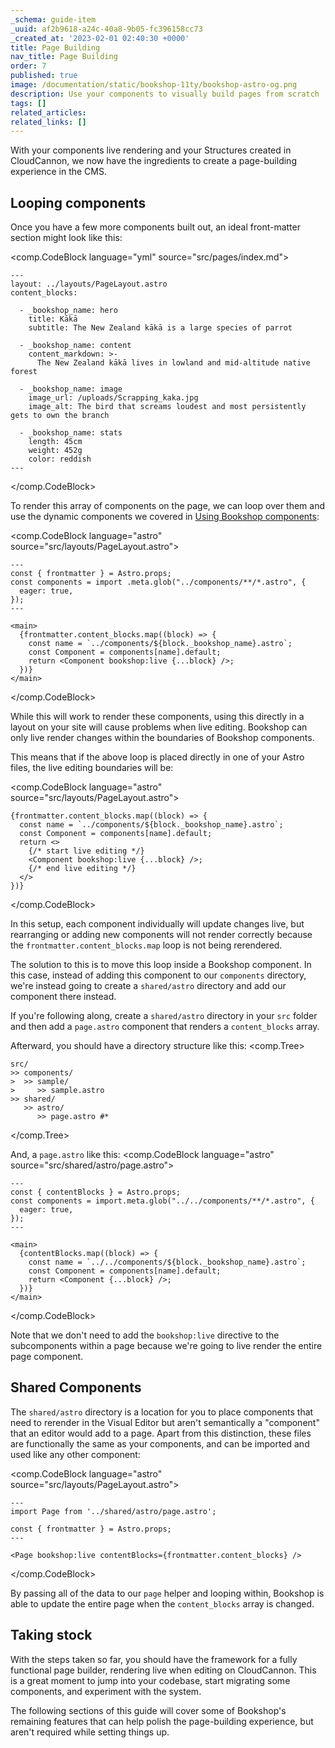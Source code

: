 ```yaml
---
_schema: guide-item
_uuid: af2b9618-a24c-40a8-9b05-fc396158cc73
_created_at: '2023-02-01 02:40:30 +0000'
title: Page Building
nav_title: Page Building
order: 7
published: true
image: /documentation/static/bookshop-11ty/bookshop-astro-og.png
description: Use your components to visually build pages from scratch
tags: []
related_articles:
related_links: []
---
```

With your components live rendering and your Structures created in CloudCannon, we now have the ingredients to create a page-building experience in the CMS.

## Looping components

Once you have a few more components built out, an ideal front-matter section might look like this:

<comp.CodeBlock language="yml" source="src/pages/index.md">
```
---
layout: ../layouts/PageLayout.astro
content_blocks:

  - _bookshop_name: hero
    title: Kākā
    subtitle: The New Zealand kākā is a large species of parrot

  - _bookshop_name: content
    content_markdown: >-
      The New Zealand kākā lives in lowland and mid-altitude native forest

  - _bookshop_name: image
    image_url: /uploads/Scrapping_kaka.jpg
    image_alt: The bird that screams loudest and most persistently gets to own the branch

  - _bookshop_name: stats
    length: 45cm
    weight: 452g
    color: reddish
---
```
</comp.CodeBlock>

To render this array of components on the page, we can loop over them and use the dynamic components we covered in [Using Bookshop components](/documentation/guides/bookshop-astro-guide/using-components/#rendering-dynamic-components)\:

<comp.CodeBlock language="astro" source="src/layouts/PageLayout.astro">
```
---
const { frontmatter } = Astro.props;
const components = import .meta.glob("../components/**/*.astro", {
  eager: true,
});
---

<main>
  {frontmatter.content_blocks.map((block) => {
    const name = `../components/${block._bookshop_name}.astro`;
    const Component = components[name].default;
    return <Component bookshop:live {...block} />;
  })}
</main>

```
</comp.CodeBlock>

While this will work to render these components, using this directly
in a layout on your site will cause problems when live editing.
Bookshop can only live render changes within the boundaries of Bookshop components.

This means that if the above loop is placed directly in one of your Astro files,
the live editing boundaries will be:

<comp.CodeBlock language="astro" source="src/layouts/PageLayout.astro">
```
{frontmatter.content_blocks.map((block) => {
  const name = `../components/${block._bookshop_name}.astro`;
  const Component = components[name].default;
  return <>
    {/* start live editing */}
    <Component bookshop:live {...block} />;
    {/* end live editing */}
  </>
})}
```
</comp.CodeBlock>

In this setup, each component individually will update changes live,
but rearranging or adding new components will not render correctly
because the `frontmatter.content_blocks.map` loop is not being rerendered.

The solution to this is to move this loop inside a Bookshop component. In this case,
instead of adding this component to our `components` directory, we're instead going to create a
`shared/astro` directory and add our component there instead.

If you're following along, create a `shared/astro` directory in your `src` folder and then
add a `page.astro` component that renders a `content_blocks` array.

Afterward, you should have a directory structure like this:
<comp.Tree>
```
src/
>> components/
>  >> sample/
>     >> sample.astro
>> shared/
   >> astro/
      >> page.astro #*
```
</comp.Tree>

And, a `page.astro` like this:
<comp.CodeBlock language="astro" source="src/shared/astro/page.astro">
```
---
const { contentBlocks } = Astro.props;
const components = import.meta.glob("../../components/**/*.astro", {
  eager: true,
});
---

<main>
  {contentBlocks.map((block) => {
    const name = `../../components/${block._bookshop_name}.astro`;
    const Component = components[name].default;
    return <Component {...block} />;
  })}
</main>

```
</comp.CodeBlock>

Note that we don't need to add the `bookshop:live` directive to the subcomponents within a page
because we're going to live render the entire page component.

## Shared Components

The `shared/astro` directory is a location for you to place components
that need to rerender in the Visual Editor but aren't semantically a "component"
that an editor would add to a page. Apart from this distinction, these files are
functionally the same as your components, and can be imported and used like any other component:

<comp.CodeBlock language="astro" source="src/layouts/PageLayout.astro">
```
---
import Page from '../shared/astro/page.astro';

const { frontmatter } = Astro.props;
---

<Page bookshop:live contentBlocks={frontmatter.content_blocks} />
```
</comp.CodeBlock>

By passing all of the data to our `page` helper and looping within, Bookshop is able to update the entire page when the `content_blocks` array is changed.

## Taking stock

With the steps taken so far, you should have the framework for a fully functional page builder, rendering live when editing on CloudCannon. This is a great moment to jump into your codebase, start migrating some components, and experiment with the system.

The following sections of this guide will cover some of Bookshop's remaining features that can help polish the page-building experience, but aren't required while setting things up.